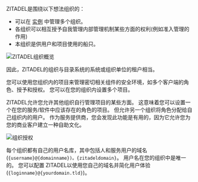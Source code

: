 ZITADEL是围绕以下想法组织的：

* 可以在 [实例](/docs/concepts/structure/instance) 中管理多个组织。
* 各组织可以相互授予自我管理内部管理机制某些方面的权利(例如准入管理的作用)
* 本组织是供用户和项目使用的船只。

![ZITADEL组织概览](/img/concepts/objects/organization.png)

因此，ZITADEL的组织与目录系统的系统或组织单位的租户相当。

您可以使用您组织内的项目来管理密切相关组件的安全环境，如多个客户端的角色、授予和授权。 您可以在您的组织内设置多个项目。

ZITADEL允许您允许其他组织自行管理项目的某些方面。 这意味着您可以设置一个在您的服务/软件中应该存在的角色的项目。 但允许另一个组织将角色分配给自己组织内的用户。 作为服务提供商，您会发现此功能是有用的，因为它允许您为您的商业客户建立一种自助文化。

![组织授权](/img/concepts/objects/organization_grants.png)

每个组织都有自己的用户名库，其中包括人和服务用户的域名(`{username}@{domainname})。{zitadeldomain}`。 用户名在您的组织中是唯一的。 您可以配置 ZITADEL以使用您自己的域名并简化用户体验(`{loginname}@{yourdomain.tld}`)。
